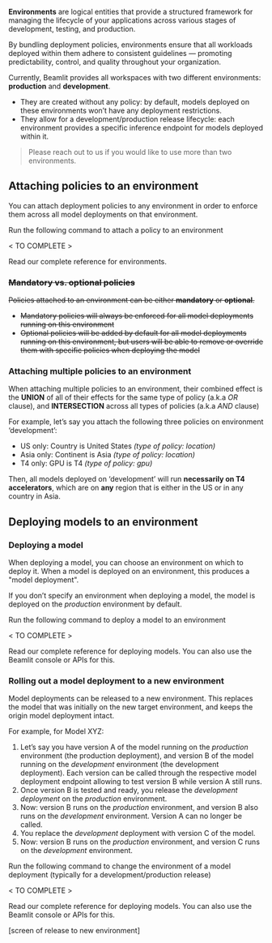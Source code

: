 

**Environments** are logical entities that provide a structured framework for managing the lifecycle of your applications across various stages of development, testing, and production.

By bundling deployment policies, environments ensure that all workloads deployed within them adhere to consistent guidelines — promoting predictability, control, and quality throughout your organization.

Currently, Beamlit provides all workspaces with two different environments: **production** and **development**. 

- They are created without any policy: by default, models deployed on these environments won’t have any deployment restrictions.
- They allow for a development/production release lifecycle: each environment provides a specific inference endpoint for models deployed within it.

> Please reach out to us if you would like to use more than two environments.

## **Attaching policies to an environment**

You can attach deployment policies to any environment in order to enforce them across all model deployments on that environment.

Run the following command to attach a policy to an environment

< TO COMPLETE > 

Read our complete reference for environments.

### ~~Mandatory vs. optional policies~~

~~Policies attached to an environment can be either **mandatory** or **optional**.~~ 

- ~~Mandatory policies will always be enforced for all model deployments running on this environment~~
- ~~Optional policies will be added by default for all model deployments running on this environment, but users will be able to remove or override them with specific policies when deploying the model~~

### Attaching multiple policies to an environment

When attaching multiple policies to an environment, their combined effect is the **UNION** of all of their effects for the same type of policy (a.k.a *OR* clause), and **INTERSECTION** across all types of policies (a.k.a *AND* clause)

For example, let’s say you attach the following three policies on environment ‘development’:

- US only: Country is United States *(type of policy: location)*
- Asia only: Continent is Asia *(type of policy: location)*
- T4 only: GPU is T4 *(type of policy: gpu)*

Then, all models deployed on ‘development’ will run **necessarily on T4 accelerators**, which are on **any** region that is either in the US or in any country in Asia. 

## **Deploying models to an environment**

### Deploying a model

When deploying a model, you can choose an environment on which to deploy it. When a model is deployed on an environment, this produces a "model deployment".

If you don’t specify an environment when deploying a model, the model is deployed on the *production* environment by default.

Run the following command to deploy a model to an environment

< TO COMPLETE > 

Read our complete reference for deploying models. You can also use the Beamlit console or APIs for this.

### Rolling out a model deployment to a new environment

Model deployments can be released to a new environment. This replaces the model that was initially on the new target environment, and keeps the origin model deployment intact.

For example, for Model XYZ:

1. Let’s say you have version A of the model running on the *production* environment (the production deployment), and version B of the model running on the *development* environment (the development deployment). Each version can be called through the respective model deployment endpoint allowing to test version B while version A still runs.
2. Once version B is tested and ready, you release the *development deployment* on the *production* environment.
3. Now: version B runs on the *production* environment, and version B also runs on the *development* environment. Version A can no longer be called.
4. You replace the *development* deployment with version C of the model. 
5. Now: version B runs on the *production* environment, and version C runs on the *development* environment. 

Run the following command to change the environment of a model deployment (typically for a development/production release)

< TO COMPLETE > 

Read our complete reference for deploying models. You can also use the Beamlit console or APIs for this.

[screen of release to new environment]